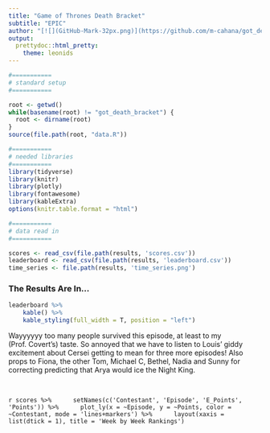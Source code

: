 ```yaml
---
title: "Game of Thrones Death Bracket"
subtitle: "EPIC"
author: "[![](GitHub-Mark-32px.png)](https://github.com/m-cahana/got_death_bracket)"
output:
  prettydoc::html_pretty:
    theme: leonids
---
```


```r

#===========
# standard setup
#===========

root <- getwd()
while(basename(root) != "got_death_bracket") {
  root <- dirname(root)
}
source(file.path(root, "data.R"))

#===========
# needed libraries
#===========
library(tidyverse)
library(knitr)
library(plotly)
library(fontawesome)
library(kableExtra)
options(knitr.table.format = "html") 

#===========
# data read in
#===========

scores <- read_csv(file.path(results, 'scores.csv'))
leaderboard <- read_csv(file.path(results, 'leaderboard.csv'))
time_series <- file.path(results, 'time_series.png')


```

### The Results Are In...

```r
leaderboard %>% 
	kable() %>%
	kable_styling(full_width = T, position = "left")
```
Wayyyyyy too many people survived this episode, at least to my (Prof. Covert's) taste.  So annoyed that we have to listen to Louis' giddy excitement about Cersei getting to mean for three more episodes!  Also props to Fiona, the other Tom, Michael C, Bethel, Nadia and Sunny for correcting predicting that Arya would ice the Night King.

&nbsp;
&nbsp;

`r scores %>% 
	setNames(c('Contestant', 'Episode', 'E_Points', 'Points')) %>% 
	plot_ly(x = ~Episode, y = ~Points, color = ~Contestant, mode = 'lines+markers') %>% 
	layout(xaxis = list(dtick = 1), title = 'Week by Week Rankings')
`